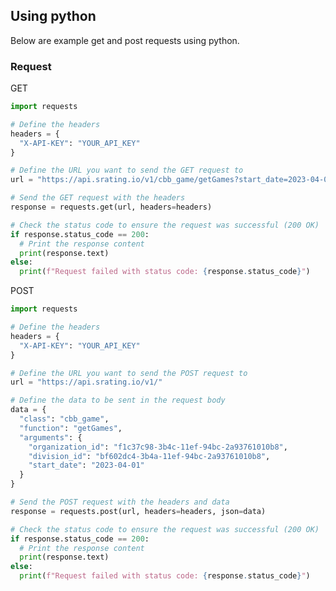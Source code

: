 ## Using python

Below are example get and post requests using python.

### Request

GET

```python copy filename="python"
import requests

# Define the headers
headers = {
  "X-API-KEY": "YOUR_API_KEY"
}

# Define the URL you want to send the GET request to
url = "https://api.srating.io/v1/cbb_game/getGames?start_date=2023-04-01&organization_id=f1c37c98-3b4c-11ef-94bc-2a93761010b8&division_id=bf602dc4-3b4a-11ef-94bc-2a93761010b8"

# Send the GET request with the headers
response = requests.get(url, headers=headers)

# Check the status code to ensure the request was successful (200 OK)
if response.status_code == 200:
  # Print the response content
  print(response.text)
else:
  print(f"Request failed with status code: {response.status_code}")
```

POST

```python copy filename="python"
import requests

# Define the headers
headers = {
  "X-API-KEY": "YOUR_API_KEY"
}

# Define the URL you want to send the POST request to
url = "https://api.srating.io/v1/"

# Define the data to be sent in the request body
data = {
  "class": "cbb_game",
  "function": "getGames",
  "arguments": {
    "organization_id": "f1c37c98-3b4c-11ef-94bc-2a93761010b8",
    "division_id": "bf602dc4-3b4a-11ef-94bc-2a93761010b8",
    "start_date": "2023-04-01"
  }
}

# Send the POST request with the headers and data
response = requests.post(url, headers=headers, json=data)

# Check the status code to ensure the request was successful (200 OK)
if response.status_code == 200:
  # Print the response content
  print(response.text)
else:
  print(f"Request failed with status code: {response.status_code}")
```